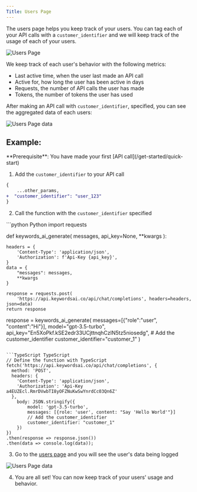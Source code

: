 ```yaml
---
Title: Users Page
---
```


The users page helps you keep track of your users. You can tag each of your API calls with a `customer_identifier`
and we will keep track of the usage of each of your users.

<img src="/images/users-page/users-page.png" alt="Users Page" />

We keep track of each user's behavior with the following metrics:
- Last active time, when the user last made an API call
- Active for, how long the user has been active in days
- Requests, the number of API calls the user has made
- Tokens, the number of tokens the user has used

After making an API call with `customer_identifier`, specified, you can see the aggregated data of each users:

<img src="/images/users-page/users-page-data.png" alt="Users Page data" />

## Example:
<Info>
**Prerequisite**: You have made your first [API call](/get-started/quick-start)
</Info>

1. Add the `customer_identifier` to your API call
```diff
{
    ...other_params,
+  "customer_identifier": "user_123"
}
```
2. Call the function with the `customer_identifier` specified
<CodeGroup>
```python Python
import requests

def  keywords_ai_generate( 
                messages, 
                api_key=None,
                **kwargs
                ):

    headers = {
        'Content-Type': 'application/json',
        'Authorization': f'Api-Key {api_key}',
    }
    data = {
        "messages": messages,
        **kwargs
    }
        
    response = requests.post(
        'https://api.keywordsai.co/api/chat/completions', headers=headers, json=data)
    return response

response = keywords_ai_generate(
    messages=[{"role":"user", "content":"Hi"}], 
                     model="gpt-3.5-turbo", 
                     api_key="En5XoPkf.kSE2edr33UCjttnqhCzlN5tz5niosedg",
                     # Add the customer_identifier
                    customer_identifier="customer_1"
              )
```

```TypeScript TypeScript
// Define the function with TypeScript
fetch('https://api.keywordsai.co/api/chat/completions', {
  method: 'POST',
  headers: {
    'Content-Type': 'application/json',
    'Authorization': 'Api-Key a4EUZEcl.RmrDVwbTI8yOFZNuKwSwYnrdCc03Qn6Z'
  },
    body: JSON.stringify({
        model: 'gpt-3.5-turbo',
        messages: [{role: 'user', content: "Say 'Hello World'"}]
        // Add the customer_identifier
        customer_identifier: "customer_1"
    })
})
.then(response => response.json())
.then(data => console.log(data));
```
</CodeGroup>

3. Go to the [users page](https://keywordsai.co/platform/users) and you will see the user's data being logged
<img src="/images/users-page/logged-user.png" alt="Users Page data" />

4. You are all set! You can now keep track of your users' usage and behavior.